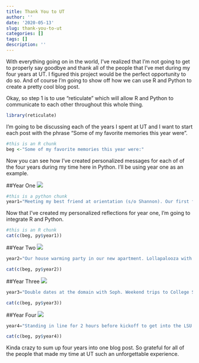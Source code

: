 ```yaml
---
title: Thank You to UT
author: ''
date: '2020-05-13'
slug: thank-you-to-ut
categories: []
tags: []
description: ''
---
```


With everything going on in the world, I've realized that I'm not going to get to properly say goodbye and thank all of the people that I've met during my four years at UT. I figured this project would be the perfect opportunity to do so. And of course I'm going to show off how we can use R and Python to create a pretty cool blog post. 

Okay, so step 1 is to use "reticulate" which will allow R and Python to communicate to each other throughout this whole thing. 

```r
library(reticulate)
```

I'm going to be discussing each of the years I spent at UT and I want to start each post with the phrase "Some of my favorite memories this year were".

```r
#this is an R chunk
beg <-"Some of my favorite memories this year were:"
```

Now you can see how I've created personalized messages for each of of the four years during my time here in Python. I'll be using year one as an example.

##Year One
 ![](/yearone.png) 
 
```python
#this is a python chunk
year1="Meeting my best friend at orientation (s/o Shannon). Our first football game of the season (we beat ND in triple overtime). Running up and down from the first floor of Jester where I lived to the fifth floor where my friends lived. Late night runs to Wendy's on our way back in from a night out. Spaghetti night at Chris' condo (rip that $5 venmo charge). My first (unofficial) date with my boyfriend (s/o Ryan) at Moojos. Experiencing three days of ACL with one of my best friends (ily Soph). The first and only Texas OU game that I actually bought a ticket for. Staying up late with my roommate talking about anything and everything (miss you Gisela). Kayaking with friends in the middle January. J2 dinner nights. Jumping in the fountain after a Texas win."
```

Now that I've created my personalized reflections for year one, I'm going to integrate R and Python. 
```r
#this is an R chunk
cat(c(beg, py$year1))
```
##Year Two
 ![](/yeartwo.png) 
 
```python
year2="Our house warming party in our new apartment. Lollapalooza with my best friends. Dressing up as complementary DNA strands for Bio Lab Halloween (ily Sawyer). Buying last minute tickets to ACL and just making it there in time to see The Killers headline Sunday night. Choosing to forgo the Texas OU game and go the fair instead. When me and Ryan took a spontaneous day trip to San Antonio. Boston Market dates with the roommates. Wine nights. Going on a medical mission trip to Panama. Studying abroad for the summer in Spain (weekend trips to Paris and Portugal)."
```
```r
cat(c(beg, py$year2))
```

##Year Three
 ![](/yearthree.png) 
```python
year3="Double dates at the domain with Soph. Weekend trips to College Station. Bio lab Hallowee pt.2 (microscope slides). Living with Lauren and Luna. Mentoring my first FIG. Watching UT win Texas-OU for the first and only time during my four years here. Hiking at sculpture falls. Watching Ava grow up. Getting in to t4k. Volunteering every Friday morning at the hospital with Jean. Ryan's Graduation!!!"
```
```r
cat(c(beg, py$year3))
```

##Year Four
 ![](/yearfour.png) 
 
```python
year4="Standing in line for 2 hours before kickoff to get into the LSU game. Going to the lights festival. Dollar Beers. Finding out I'd be biking to Alaska on the Ozarks route (Gozarks!!). Getting my bike (ily Mike). Bio lab halloween round 3 (petri dishes). T4k halloween as gordon ramsay and the idiot sandwich girl. Mr Spirit. Friendsgiving. Shannon got a dog (ily Harley). Getting a concussion the day before classes started (s/o shannon for taking care of me). My first Pflug ride. Endless zoom calls with friends."
```
```r
cat(c(beg, py$year4))
```

Kinda crazy to sum up four years into one blog post. So grateful for all of the people that made my time at UT such an unforgettable experience.